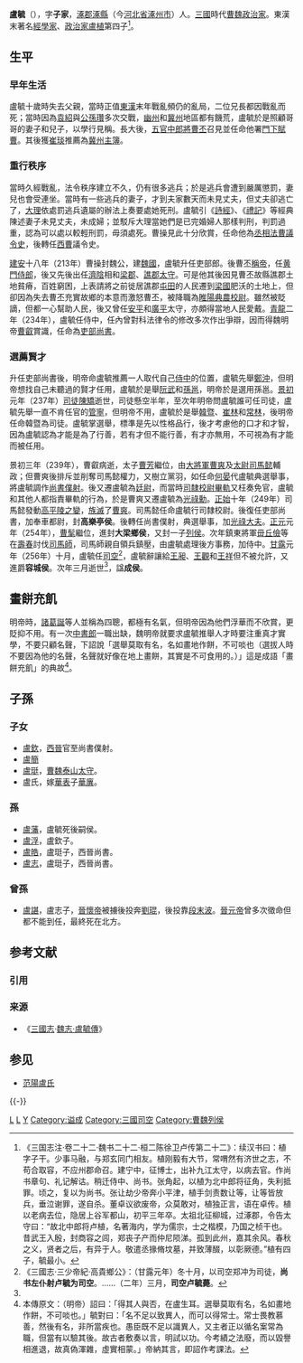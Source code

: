 '''盧毓'''（{{bd|183年||257年|}}），字'''子家'''，[[涿郡|涿郡]][[涿縣|涿縣]]（今[[河北省|河北省]][[涿州市|涿州市]]）人。[[三國|三國]]時代[[曹魏|曹魏]][[政治家|政治家]]。東漢末著名[[經學家|經學家]]、[[政治家|政治家]][[盧植|盧植]]第四子<ref>《三国志注·卷二十二·魏书二十二·桓二陈徐卫卢传第二十二》：续汉书曰：植字子干。少事马融，与郑玄同门相友。植刚毅有大节，常喟然有济世之志，不苟合取容，不应州郡命召。建宁中，征博士，出补九江太守，以病去官。作尚书章句、礼记解诂。稍迁侍中、尚书。张角起，以植为北中郎将征角，失利抵罪。顷之，复以为尚书。张让劫少帝奔小平津，植手剑责数让等，让等皆放兵，垂泣谢罪，遂自杀。董卓议欲废帝，众莫敢对，植独正言，语在卓传。植以老病去位，隐居上谷军都山，初平三年卒。太祖北征柳城，过涿郡，令告太守曰：“故北中郎将卢植，名著海内，学为儒宗，士之楷模，乃国之桢干也。昔武王入殷，封商容之闾，郑丧子产而仲尼陨涕。孤到此州，嘉其余风。春秋之义，贤者之后，有异于人。敬遣丞掾脩坟墓，并致薄醊，以彰厥德。”植有四子，毓最小。</ref>。

== 生平 ==
=== 早年生活 ===
盧毓十歲時失去父親，當時正值[[東漢|東漢]]末年戰亂頻仍的亂局，二位兄長都因戰亂而死；當時因為[[袁紹|袁紹]]與[[公孫瓚|公孫瓚]]多次交戰，[[幽州|幽州]]和[[冀州|冀州]]地區都有饑荒，盧毓於是照顧哥哥的妻子和兒子，以學行見稱。長大後，[[五官中郎將|五官中郎將]][[曹丕|曹丕]]召見並任命他署[[門下賦曹|門下賦曹]]。其後獲[[崔琰|崔琰]]推薦為[[冀州|冀州]][[主簿|主簿]]。

=== 重行秩序 ===
當時久經戰亂，法令秩序建立不久，仍有很多逃兵；於是逃兵會遭到嚴厲懲罰，妻兒也會受連坐。當時有一些逃兵的妻子，才到夫家數天而未見丈夫，但丈夫卻逃亡了，[[大理|大理]]依處罰逃兵遺屬的辦法上奏要處她死刑。盧毓引《[[詩經|詩經]]》、《[[禮記|禮記]]》等經典陳述妻子未見丈夫，未成婦；並駁斥大理當她們是已完婚婦人那樣判刑，判罰過重，認為可以處以較輕刑罰，毋須處死。曹操見此十分欣賞，任命他為[[丞相|丞相]][[法曹|法曹]][[議令史|議令史]]，後轉任[[西曹|西曹]]議令史。

[[建安_(漢獻帝)|建安]]十八年（213年）曹操封魏公，建[[魏國|魏國]]，盧毓升任吏部郎。後曹丕[[稱帝|稱帝]]，任[[黄門侍郎|黄門侍郎]]，後又先後出任[[濟陰|濟陰]]相和[[梁郡|梁郡]]、[[譙郡|譙郡]][[太守|太守]]。可是他其後因見曹丕故縣譙郡土地貧瘠，百姓窮困，上表請將之前徙居譙郡[[屯田|屯田]]的人民遷到[[梁國|梁國]]肥沃的土地上，但卻因為失去曹丕充實故鄉的本意而激怒曹丕，被降職為[[睢陽|睢陽]][[典農校尉|典農校尉]]。雖然被貶謫，但都一心幫助人民，後又曾任[[安平郡_(東漢)|安平]]和[[廣平|廣平]]太守，亦頗得當地人民愛戴。[[青龍_(曹叡)|青龍]]二年（234年），盧毓任侍中，任內曾對科法律令的修改多次作出爭辯，因而得魏明帝[[曹叡|曹叡]]賞識，任命為[[吏部尚書|吏部尚書]]。

=== 選薦賢才 ===
升任吏部尚書後，明帝命盧毓推薦一人取代自己[[侍中|侍中]]的位置，盧毓先舉[[鄭沖|鄭沖]]，但明帝想找自己未聽過的賢才任用，盧毓於是舉[[阮武|阮武]]和[[孫邕|孫邕]]，明帝於是選用孫邕。[[景初|景初]]元年（237年）[[司徒|司徒]][[陳矯|陳矯]]逝世，司徒懸空半年，至次年明帝問盧毓誰可任司徒，盧毓先舉一直不肯任官的[[管寧|管寧]]，但明帝不用，盧毓於是舉[[韓暨|韓暨]]、[[崔林|崔林]]和[[常林|常林]]，後明帝任命韓暨為司徒。盧毓掌選舉，標準是先以性格品行，後才考慮他的口才和才智，因為盧毓認為才能是為了行善，若有才但不能行善，有才亦無用，不可視為有才能而被任用。

景初三年（239年），曹叡病逝，太子[[曹芳|曹芳]]繼位，由[[大将军_(东亚)|大將軍]][[曹爽|曹爽]]及[[太尉|太尉]][[司馬懿|司馬懿]]輔政；但曹爽後排斥並削奪司馬懿權力，又樹立黨羽，如任命[[何晏|何晏]]代盧毓典選舉事，將盧毓調作[[尚書僕射|尚書僕射]]。後又遷盧毓為[[廷尉|廷尉]]，而當時[[司隸校尉|司隸校尉]][[畢軌|畢軌]]又枉奏免官，盧毓和其他人都指責畢軌的行為，於是曹爽又遷盧毓為[[光祿勳|光祿勳]]。[[正始_(曹芳)|正始]]十年（249年）司馬懿發動[[高平陵之變|高平陵之變]]，[[族滅|族滅]]了[[曹爽|曹爽]]。司馬懿任命盧毓行司隸校尉。後復任吏部尚書，加奉車都尉，封'''高樂亭侯'''。後轉任尚書僕射，典選舉事，加[[光祿大夫|光祿大夫]]。[[正元_(曹髦)|正元]]元年（254年），[[曹髦|曹髦]]繼位，進封'''大梁鄉侯'''，又封一子[[列侯|列侯]]。次年鎮東將軍[[毌丘儉|毌丘儉]]等在[[壽春|壽春]]討伐[[司馬師|司馬師]]，司馬師親自領兵鎮壓，由盧毓處理後方事務，加侍中。[[甘露_(曹髦)|甘露]]元年（256年）十月，盧毓任[[司空|司空]]<ref name=司空和逝世>《三國志·三少帝紀·高貴鄉公》：（甘露元年）冬十月，以司空郑冲为司徒，'''尚书左仆射卢毓为司空'''。……（二年）三月，'''司空卢毓薨'''。</ref>，盧毓辭讓給[[王昶_(三国)|王昶]]、[[王观_(三国)|王觀]]和[[王祥|王祥]]但不被允許，又進爵'''容城侯'''。次年三月逝世<ref name=司空和逝世/>，諡'''成侯'''。

==畫餅充飢==
明帝時，[[諸葛誕|諸葛誕]]等人並稱為四聰，都極有名氣，但明帝因為他們浮華而不欣賞，更貶抑不用。有一次[[中書郎|中書郎]]一職出缺，魏明帝就要求盧毓推舉人才時要注重真才實學，不要只顧名聲，下詔說「選舉莫取有名，名如畫地作餅，不可啖也（選拔人時不要因為他的名聲，名聲就好像在地上畫餅，其實是不可食用的。）」這是成語「畫餅充飢」的典故<ref>本傳原文：（明帝）詔曰：「得其人與否，在盧生耳。選舉莫取有名，名如畫地作餅，不可啖也。」毓對曰：「名不足以致異人，而可以得常士。常士畏教慕善，然後有名，非所當疾也。愚臣既不足以識異人，又主者正以循名案常為職，但當有以驗其後。故古者敷奏以言，明試以功。今考績之法廢，而以毀譽相進退，故真偽渾雜，虛實相蒙。」帝納其言，即詔作考課法。</ref>。

== 子孫 ==
=== 子女 ===
*[[盧欽|盧欽]]，[[西晉|西晉]]官至尚書僕射。
*[[盧簡|盧簡]]
*[[盧珽|盧珽]]，[[曹魏|曹魏]][[泰山|泰山]][[太守|太守]]。
*盧氏，嫁[[華表|華表]]子[[華廙|華廙]]。

=== 孫 ===
*[[盧藩|盧藩]]，盧毓死後嗣侯。
*[[盧浮|盧浮]]，盧欽子。
*[[盧皓|盧皓]]，盧珽子，西晉尚書。
*[[盧志|盧志]]，盧珽子，西晉尚書。

=== 曾孫 ===
*[[盧諶|盧諶]]，盧志子，[[晉懷帝|晉懷帝]]被擄後投奔[[劉琨|劉琨]]，後投靠[[段末波|段末波]]。[[晉元帝|晉元帝]]曾多次徵命但都不能到任，最終死在北方。

== 参考文献 ==
=== 引用 ===
{{Reflist|30em}}

=== 来源 ===
* 《[[三國志|三國志]]·[[s:三國志/卷22|魏志·盧毓傳]]》

== 参见 ==
{{Portal|人物}}
* [[范陽盧氏|范陽盧氏]]

{{-}}
{{start box}}
{{s-before|[[鄭沖|鄭沖]]}}
{{s-title|[[曹魏|曹魏]][[司空|司空]]|256年－257年}}
{{s-after|[[諸葛誕|諸葛誕]]}}
{{end box}}

{{三国志}}

[[Category:東漢政治人物|L]]
[[Category:曹魏政治人物|L]]
[[Category:范陽盧氏|Y]]
[[Category:谥成|Category:谥成]]
[[Category:三國司空|Category:三國司空]]
[[Category:曹魏列侯|Category:曹魏列侯]]